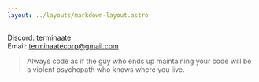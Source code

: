 ```yaml
---
layout: ../layouts/markdown-layout.astro
---
```


Discord: terminaate <br/>
Email: terminaatecorp@gmail.com

> Always code as if the guy who ends up maintaining your code will be a violent psychopath who knows where you live.
